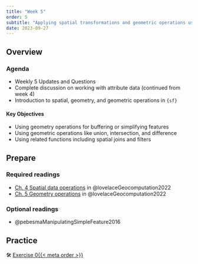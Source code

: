 ```yaml
---
title: "Week 5"
order: 5
subtitle: "Applying spatial transformations and geometric operations using `{sf}`"
date: 2023-09-27
---
```


## Overview

### Agenda

- Weekly 5 Updates and Questions
- Complete discussion on working with attribute data (continued from week 4)
- Introduction to spatial, geometry, and geometric operations in `{sf}`

::: {.callout-note appearance="minimal" icon="true"}
#### Key Objectives

-   Using geometry operations for buffering or simplifying features
-   Using geometric operations like union, intersection, and difference
-   Using related functions including spatial joins and filters
:::

## Prepare

### Required readings

-   [Ch. 4 Spatial data operations](https://geocompr.robinlovelace.net/spatial-operations.html) in @lovelaceGeocomputation2022
-   [Ch. 5 Geometry operations](https://r.geocompx.org/geometry-operations) in @lovelaceGeocomputation2022

### Optional readings

-   @pebesmaManipulatingSimpleFeature2016

## Practice

🛠️️ [Exercise 0{{< meta order >}}](../exercises/exercise_0{{< meta order >}}.html)
